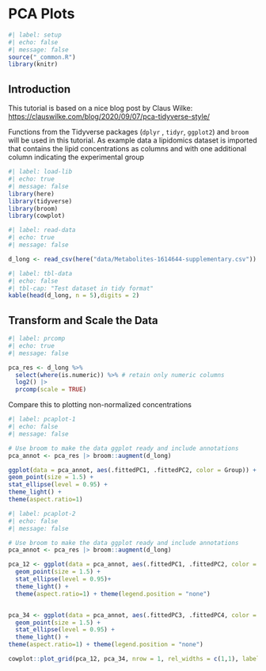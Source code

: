 # PCA Plots

```r
#| label: setup
#| echo: false
#| message: false
source("_common.R")
library(knitr)

```

## Introduction

This tutorial is based on a nice blog post by Claus Wilke: <https://clauswilke.com/blog/2020/09/07/pca-tidyverse-style/>

Functions from the Tidyverse packages (`dplyr` , `tidyr`, `ggplot2`) and `broom` will be used in this tutorial. As example data a lipidomics dataset is imported that contains the lipid concentrations as columns and with one additional column indicating the experimental group

```r
#| label: load-lib
#| echo: true
#| message: false
library(here)
library(tidyverse)
library(broom)
library(cowplot)

```

```r
#| label: read-data
#| echo: true
#| message: false

d_long <- read_csv(here("data/Metabolites-1614644-supplementary.csv")) 
```

```r
#| label: tbl-data
#| echo: false
#| tbl-cap: "Test dataset in tidy format"
kable(head(d_long, n = 5),digits = 2)
```

## Transform and Scale the Data

```r
#| label: prcomp
#| echo: true
#| message: false

pca_res <- d_long %>% 
  select(where(is.numeric)) %>% # retain only numeric columns
  log2() |> 
  prcomp(scale = TRUE)

```

Compare this to plotting non-normalized concentrations

```r
#| label: pcaplot-1
#| echo: false
#| message: false

# Use broom to make the data ggplot ready and include annotations
pca_annot <- pca_res |> broom::augment(d_long)

ggplot(data = pca_annot, aes(.fittedPC1, .fittedPC2, color = Group)) + 
geom_point(size = 1.5) + 
stat_ellipse(level = 0.95) +
theme_light() +
theme(aspect.ratio=1)

```

```r
#| label: pcaplot-2
#| echo: false
#| message: false

# Use broom to make the data ggplot ready and include annotations
pca_annot <- pca_res |> broom::augment(d_long)

pca_12 <- ggplot(data = pca_annot, aes(.fittedPC1, .fittedPC2, color = Group)) + 
  geom_point(size = 1.5) + 
  stat_ellipse(level = 0.95)+
  theme_light() +
  theme(aspect.ratio=1) + theme(legend.position = "none")


pca_34 <- ggplot(data = pca_annot, aes(.fittedPC3, .fittedPC4, color = Group)) + 
  geom_point(size = 1.5) + 
  stat_ellipse(level = 0.95) +
  theme_light() +
theme(aspect.ratio=1) + theme(legend.position = "none")

cowplot::plot_grid(pca_12, pca_34, nrow = 1, rel_widths = c(1,1), labels = c("A","B"))

```